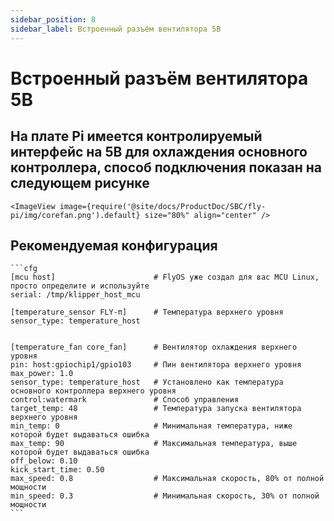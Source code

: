 ```yaml
---
sidebar_position: 8
sidebar_label: Встроенный разъём вентилятора 5В
---
```


# Встроенный разъём вентилятора 5В

## На плате Pi имеется контролируемый интерфейс на 5В для охлаждения основного контроллера, способ подключения показан на следующем рисунке

    <ImageView image={require('@site/docs/ProductDoc/SBC/fly-pi/img/corefan.png').default} size="80%" align="center" />

## Рекомендуемая конфигурация

    ```cfg
    [mcu host]                      # FlyOS уже создал для вас MCU Linux, просто определите и используйте           
    serial: /tmp/klipper_host_mcu 

    [temperature_sensor FLY-π]      # Температура верхнего уровня
    sensor_type: temperature_host


    [temperature_fan core_fan]      # Вентилятор охлаждения верхнего уровня
    pin: host:gpiochip1/gpio103     # Пин вентилятора верхнего уровня
    max_power: 1.0
    sensor_type: temperature_host   # Установлено как температура основного контроллера верхнего уровня
    control:watermark               # Способ управления
    target_temp: 48                 # Температура запуска вентилятора верхнего уровня
    min_temp: 0                     # Минимальная температура, ниже которой будет выдаваться ошибка
    max_temp: 90                    # Максимальная температура, выше которой будет выдаваться ошибка
    off_below: 0.10
    kick_start_time: 0.50
    max_speed: 0.8                  # Максимальная скорость, 80% от полной мощности
    min_speed: 0.3                  # Минимальная скорость, 30% от полной мощности
    ```